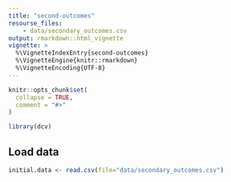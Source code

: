 ```yaml
---
title: "second-outcomes"
resourse_files:
    - data/secondary_outcomes.csv
output: rmarkdown::html_vignette
vignette: >
  %\VignetteIndexEntry{second-outcomes}
  %\VignetteEngine{knitr::rmarkdown}
  %\VignetteEncoding{UTF-8}
---
```


```r
knitr::opts_chunk$set(
  collapse = TRUE,
  comment = "#>"
)
```

```r
library(dcv)
```

## Load data
```r
initial.data <- read.csv(file="data/secondary_outcomes.csv")
```

